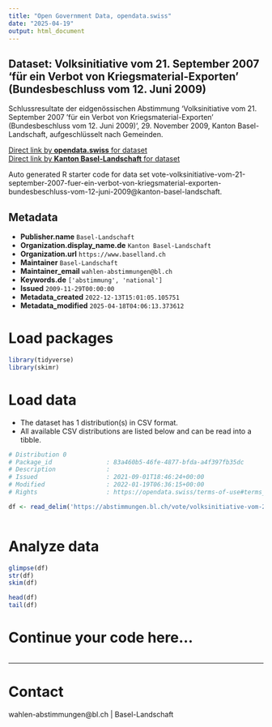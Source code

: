 ```yaml
---
title: "Open Government Data, opendata.swiss"
date: "2025-04-19"
output: html_document
---
```


## Dataset: Volksinitiative vom 21. September 2007 'für ein Verbot von Kriegsmaterial-Exporten ' (Bundesbeschluss vom 12. Juni 2009)

Schlussresultate der eidgenössischen Abstimmung 'Volksinitiative vom 21. September 2007 'für ein Verbot von Kriegsmaterial-Exporten ' (Bundesbeschluss vom 12. Juni 2009)', 29. November 2009, Kanton Basel-Landschaft, aufgeschlüsselt nach Gemeinden.

[Direct link by **opendata.swiss** for dataset](https://opendata.swiss/de/dataset/volksinitiative-vom-21-september-2007-fur-ein-verbot-von-kriegsmaterial-exporten-bundesbes-2009)<br>
[Direct link by **Kanton Basel-Landschaft** for dataset](https://abstimmungen.bl.ch/vote/volksinitiative-vom-21-september-2007-fuer-ein-verbot-von-kriegsmaterial-exporten-bundesbeschluss-vom-12-juni-2009/data)

Auto generated R starter code for data set vote-volksinitiative-vom-21-september-2007-fuer-ein-verbot-von-kriegsmaterial-exporten-bundesbeschluss-vom-12-juni-2009@kanton-basel-landschaft.

## Metadata

- **Publisher.name** `Basel-Landschaft`
- **Organization.display_name.de** `Kanton Basel-Landschaft`
- **Organization.url** `https://www.baselland.ch`
- **Maintainer** `Basel-Landschaft`
- **Maintainer_email** `wahlen-abstimmungen@bl.ch`
- **Keywords.de** `['abstimmung', 'national']`
- **Issued** `2009-11-29T00:00:00`
- **Metadata_created** `2022-12-13T15:01:05.105751`
- **Metadata_modified** `2025-04-18T04:06:13.373612`


# Load packages

```r

library(tidyverse)
library(skimr)

```

# Load data

-   The dataset has 1 distribution(s) in CSV format.
-   All available CSV distributions are listed below and can be read into a tibble.

```r

# Distribution 0
# Package_id               : 83a460b5-46fe-4877-bfda-a4f397fb35dc
# Description              : 
# Issued                   : 2021-09-01T18:46:24+00:00
# Modified                 : 2022-01-19T06:36:15+00:00
# Rights                   : https://opendata.swiss/terms-of-use#terms_by

df <- read_delim('https://abstimmungen.bl.ch/vote/volksinitiative-vom-21-september-2007-fuer-ein-verbot-von-kriegsmaterial-exporten-bundesbeschluss-vom-12-juni-2009/data-csv')



```

# Analyze data

```r

glimpse(df)
str(df)
skim(df)

head(df)
tail(df)

```

# Continue your code here...

```r

```

------------------------------------------------------------------------

# Contact

wahlen-abstimmungen@bl.ch | Basel-Landschaft
